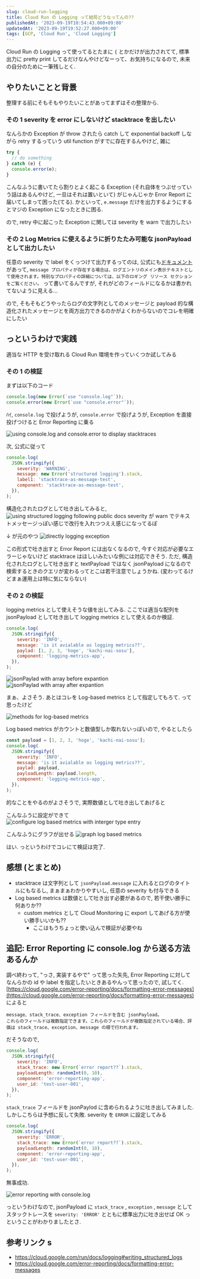 ```yaml
---
slug: cloud-run-logging
title: Cloud Run の Logging って結局どうなってんの??
publishedAt: '2023-09-19T10:54:43.000+09:00'
updatedAt: '2023-09-19T19:52:27.000+09:00'
tags: [GCP, 'Cloud Run', 'Cloud Logging']
---
```


Cloud Run の Logging って使ってるとたまに `{` とかだけが出力されてて, 標準出力に pretty print してるだけなんやけどなーって、お気持ちになるので, 未来の自分のために一筆残しとく.

## やりたいことと背景

整理する前にそもそもやりたいことがあってまずはその整理から.

### その 1 severity を error にしないけど stacktrace を出したい

なんらかの Exception が throw されたら catch して exponential backoff しながら retry するっていう util function がすでに存在するんやけど, 雑に

```javascript
try {
  // do something
} catch (e) {
  console.error(e);
}
```

こんなふうに書いてたら割りとよく起こる Exception (それ自体をつぶせっていう話はあるんやけど, 一旦はそれは置いといて) がじゃんじゃか Error Report に届いてしまって困った(てる).
かといって, `e.message` だけを出力するようにするとマジの Exception になったときに困る.

ので, retry 中に起こった Exception に関しては severity を warn で出力したい

### その 2 Log Metrics に使えるように折りたたみ可能な jsonPayload として出力したい

任意の severity で label をくっつけて出力するってのは, 公式にも[ドキュメント](https://cloud.google.com/run/docs/logging#writing_structured_logs)があって,
`message プロパティが存在する場合は、ログエントリのメイン表示テキストとして使用されます。特別なプロパティの詳細については、以下のロギング リソース セクションをご覧ください。`
って書いてるんですが, それがどのフィールドになるかは書かれてないように見える...

ので, そもそもどうやったらログの文字列としてのメッセージと payload 的な構造化されたメッセージとを両方出力できるのかがよくわからないのでコレを明確にしたい

## っというわけで実践

適当な HTTP を受け取れる Cloud Run 環境を作っていくつか試してみる

### その 1 の検証

まずは以下のコード

```javascript
console.log(new Error(`use "console.log"`));
console.error(new Error(`use "console.error"`));
```

ﾊｲ, `console.log` で投げようが, `console.error` で投げようが, Exception を直接投げつけると Error Reporting に乗る

![using console.log and console.error to display stacktraces](./use-console-log-with-exception.png)

次, 公式に従って

```javascript
console.log(
  JSON.stringify({
    severity: 'WARNING',
    message: new Error('structured logging').stack,
    label1: 'stacktrace-as-message-test',
    component: 'stacktrace-as-message-test',
  }),
);
```

構造化されたログとして吐き出してみると,
![using structured logging following public docs](./structured-as-json-payload.png)
severity が warn でテキストメッセージっぽい感じで改行を入れつつええ感じになってるぽ

↓ が元のやつ
![directly logging exception](./error-report-as-text-payload.png)

この形式で吐き出すと Error Report には出なくなるので, 今すぐ対応が必要なエラーじゃないけど stacktrace はほしいみたいな例には対応できそう.
ただ, 構造化されたログとして吐き出すと textPayload ではなく jsonPayload になるので検索するときのクエリが変わるってとこは若干注意でしょうかね. (変わってるけどまぁ運用上は特に気にならない)

### その 2 の検証

logging metrics として使えそうな値を出してみる. ここでは適当な配列を jsonPayload として吐き出して logging metrics として使えるのか検証.

```javascript
console.log(
  JSON.stringify({
    severity: 'INFO',
    message: 'is it avialable as logging metrics??',
    paylad: [1, 2, 3, 'hoge', 'kachi-nai-sosu'],
    component: 'logging-metrics-app',
  }),
);
```

![jsonPaylad with array before expantion](./array-jsonpayload-001.png)
![jsonPaylad with array after expantion](./array-jsonpayload-002.png)

まぁ、よさそう. あとはコレを Log-based metrics として指定してもろて.
って思ったけど

![methods for log-based metrics](./log-based-metrics.png)

Log based metrics がカウントと数値型しか取れないっぽいので, やるとしたら

```javascript
const payload = [1, 2, 3, 'hoge', 'kachi-nai-sosu'];
console.log(
  JSON.stringify({
    severity: 'INFO',
    message: 'is it avialable as logging metrics??',
    paylad: payload,
    payloadLength: payload.length,
    component: 'logging-metrics-app',
  }),
);
```

的なことをやるのがよさそうで, 実際数値として吐き出してあげると

こんなふうに設定ができて
![configure log based metrics with interger type entry](./how-toconfigure-log-based-metrics-with-integer-entry.png)

こんなふうにグラフが出せる
![graph log based metrics](./display-log-based-metrics.png)

はい. っというわけでコレにて検証は完了.

## 感想 (とまとめ)

- stacktrace は文字列として `jsonPayload.message` に入れるとログのタイトルにもなるし, まぁまぁわかりやすいし, 任意の severity も付与できる
- Log based metrics は数値として吐き出す必要があるので, 若干使い勝手に何ありか??
  - custom metrics として Cloud Monitoring に export してあげる方が使い勝手いいかも??
    - ここはもうちょっと使い込んで検証が必要やね

## 追記: Error Reporting に console.log から送る方法あるんか

調べ終わって, "っさ, 実装するやで" って思った矢先, Error Reporting に対してなんらかの id や label を指定したいときあるやんって思ったので, 試してく.
[https://cloud.google.com/error-reporting/docs/formatting-error-messages](https://cloud.google.com/error-reporting/docs/formatting-error-messages) によると

```
message、stack_trace、exception フィールドを含む jsonPayload。
これらのフィールドは複数指定できます。これらのフィールドが複数指定されている場合、評価は stack_trace、exception、message の順で行われます。
```

だそうなので,

```javascript
console.log(
  JSON.stringify({
    severity: 'INFO',
    stack_trace: new Error(`error report??`).stack,
    payloadLength: randomInt(0, 10),
    component: 'error-reporting-app',
    user_id: 'test-user-001',
  }),
);
```

`stack_trace` フィールドを jsonPaylod に含められるように吐き出してみました. しかしこちらは予想に反して失敗.
severity を `ERROR` に設定してみる

```javascript
console.log(
  JSON.stringify({
    severity: 'ERROR',
    stack_trace: new Error(`error report??`).stack,
    payloadLength: randomInt(0, 10),
    component: 'error-reporting-app',
    user_id: 'test-user-001',
  }),
);
```

無事成功.

![error reporting with console.log](./error-reporting-with-consolelog.png)

っというわけなので, jsonPayload に `stack_trace` , `exception` , `message` としてスタックトレースを `severity: 'ERROR'` とともに標準出力に吐き出せば OK っということがわかりましたとさ.

## 参考リンク s

- https://cloud.google.com/run/docs/logging#writing_structured_logs
- https://cloud.google.com/error-reporting/docs/formatting-error-messages
